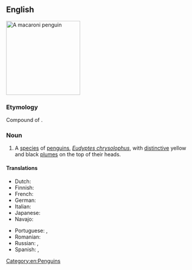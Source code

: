 ==English==
[[Image:Macaroni (js)1.jpg|200px|thumb|right|A macaroni penguin]]
{{wikipedia}}
{{wikispecies|Eudyptes chrysolophus}}

===Etymology===
Compound of {{com|en|macaroni|t1=dandy, fop|penguin}}.

===Noun===
{{en-noun}}

# A [[species]] of [[penguin]]s, ''[[Eudyptes chrysolophus]]'', with [[distinctive]] yellow and black [[plume]]s on the top of their heads.

====Translations====
{{trans-top|''Eudyptes chrysolophus''}}
* Dutch: {{t|nl|macaronipinguïn|m}}
* Finnish: {{t+|fi|kultatöyhtöpingviini}}
* French: {{t+|fr|gorfou doré|m}}
* German: {{t+|de|Goldschopfpinguin|m}}
* Italian: {{t|it|pinguino macaroni|m}}
* Japanese: {{t-needed|ja}}
* Navajo: {{t|nv|Tsídii naʼałkʼaiʼí bidaaʼ ditání}}
{{trans-mid}}
* Portuguese: {{t|pt|pinguim-macaroni|m}}, {{t|pt|pinguim-de-testa-amarela|m}}
* Romanian: {{t|ro|pinguinul macaroni|m}}
* Russian: {{t|ru|золотоволо́сый пингви́н|m}}, {{t|ru|златовла́сый пингви́н|m}}
* Spanish: {{t|es|pingüino macaroni|m}}, {{t|es|pingüino de penacho anaranjado|m}}
{{trans-bottom}}

[[Category:en:Penguins]]